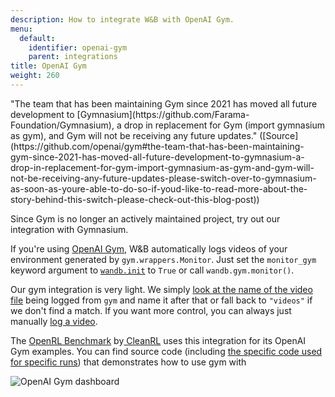 ```yaml
---
description: How to integrate W&B with OpenAI Gym.
menu:
  default:
    identifier: openai-gym
    parent: integrations
title: OpenAI Gym
weight: 260
---
```


<Note>
"The team that has been maintaining Gym since 2021 has moved all future development to [Gymnasium](https://github.com/Farama-Foundation/Gymnasium), a drop in replacement for Gym (import gymnasium as gym), and Gym will not be receiving any future updates." ([Source](https://github.com/openai/gym#the-team-that-has-been-maintaining-gym-since-2021-has-moved-all-future-development-to-gymnasium-a-drop-in-replacement-for-gym-import-gymnasium-as-gym-and-gym-will-not-be-receiving-any-future-updates-please-switch-over-to-gymnasium-as-soon-as-youre-able-to-do-so-if-youd-like-to-read-more-about-the-story-behind-this-switch-please-check-out-this-blog-post))

Since Gym is no longer an actively maintained project, try out our integration with Gymnasium.
</Note>

If you're using [OpenAI Gym](https://github.com/openai/gym), W&B automatically logs videos of your environment generated by `gym.wrappers.Monitor`. Just set the `monitor_gym` keyword argument to [`wandb.init`](/ref/python/sdk/functions/init) to `True` or call `wandb.gym.monitor()`.

Our gym integration is very light. We simply [look at the name of the video file](https://github.com/wandb/wandb/blob/master/wandb/integration/gym/__init__.py#L15) being logged from `gym` and name it after that or fall back to `"videos"` if we don't find a match. If you want more control, you can always just manually [log a video](/guides/models/track/log/media).

The [OpenRL Benchmark](https://wandb.me/openrl-benchmark-report) by[ CleanRL](https://github.com/vwxyzjn/cleanrl) uses this integration for its OpenAI Gym examples. You can find source code (including [the specific code used for specific runs](https://wandb.ai/cleanrl/cleanrl.benchmark/runs/2jrqfugg/code?workspace=user-costa-huang)) that demonstrates how to use gym with

<Frame>
    <img src="/images/integrations/open_ai_report_example.png" alt="OpenAI Gym dashboard"  />
</Frame>